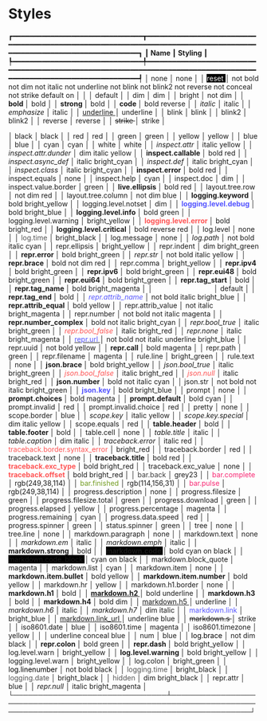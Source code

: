 # Styles

::: {.cell-output}


┏━━━━━━━━━━━━━━━━━━━━━━━━━━━━━━━┳━━━━━━━━━━━━━━━━━━━━━━━━━━━━━━━━━━━━━━━━━━━━━━━━━━━━━━━━━━━━━━━━━━━━━━━━━━━━━━━━━━━━━━━━━━━━━━━━━━━━━━━━━━━━━━━━━━━━┓
┃<b> </b><b>Name                         </b><b> </b>┃<b> </b><b>Styling                                                                                                           </b><b> </b>┃
┡━━━━━━━━━━━━━━━━━━━━━━━━━━━━━━━╇━━━━━━━━━━━━━━━━━━━━━━━━━━━━━━━━━━━━━━━━━━━━━━━━━━━━━━━━━━━━━━━━━━━━━━━━━━━━━━━━━━━━━━━━━━━━━━━━━━━━━━━━━━━━━━━━━━━━┩
│ none                          │ none                                                                                                               │
│ <span style="color:#FFF"><span style="background-color:#000">reset                        </span></span> │ not bold not dim not italic not underline not blink not blink2 not reverse not conceal not strike default on       │
│                               │ default                                                                                                            │
│ dim                           │ dim                                                                                                                │
│ bright                        │ not dim                                                                                                            │
│ <b>bold                         </b> │ bold                                                                                                               │
│ <b>strong                       </b> │ bold                                                                                                               │
│ <b>code                         </b> │ bold reverse                                                                                                       │
│ <i>italic                       </i> │ italic                                                                                                             │
│ <i>emphasize                    </i> │ italic                                                                                                             │
│ <u>underline                    </u> │ underline                                                                                                          │
│ <blink>blink                        </blink> │ blink                                                                                                              │
│ <blink>blink2                       </blink> │ blink2                                                                                                             │
│ reverse                       │ reverse                                                                                                            │
│ <strike>strike                       </strike> │ strike                                                                                                             │
<style>
</style>
│ <span style="color:var(--ansi0)">black                        </span> │ black                                                                                                              │
│ <span style="color:var(--ansi1);">red                          </span> │ red                                                                                                                │
│ <span style="color:var(--ansi2);">green                        </span> │ green                                                                                                              │
│ <span style="color:var(--ansi3);">yellow                       </span> │ yellow                                                                                                             │
│ <span style="color:var(--ansi4);">blue                        </span> │ blue                                                                                                            │
│ <span style="color:var(--ansi5)">cyan                         </span> │ cyan                                                                                                               │
│ <span style="color:var(--ansi6)">white                        </span> │ white                                                                                                              │
│ <i><span style="color:var(--ansi3);">inspect.attr                 </span></i> │ italic yellow                                                                                                      │
│ <i><span style="color:var(--ansi3);">inspect.attr.dunder          </span></i> │ dim italic yellow                                                                                                  │
│ <b><span style="color:var(--ansi1);">inspect.callable             </span></b> │ bold red                                                                                                           │
│ <i><span style="color:var(--ansi14)">inspect.async_def            </span></i> │ italic bright_cyan                                                                                                 │
│ <i><span style="color:var(--ansi14)">inspect.def                  </span></i> │ italic bright_cyan                                                                                                 │
│ <i><span style="color:var(--ansi14)">inspect.class                </span></i> │ italic bright_cyan                                                                                                 │
│ <b><span style="color:var(--ansi1);">inspect.error                </span></b> │ bold red                                                                                                           │
│ inspect.equals                │ none                                                                                                               │
│ <span style="color:var(--ansi5)">inspect.help                 </span> │ cyan                                                                                                               │
│ inspect.doc                   │ dim                                                                                                                │
│ <span style="color:var(--ansi2);">inspect.value.border         </span> │ green                                                                                                              │
│ <b><span style="color:var(--ansi1);">live.ellipsis                </span></b> │ bold red                                                                                                           │
│ <span style="color:var(--ansi1);">layout.tree.row              </span> │ not dim red                                                                                                        │
│ <span style="color:var(--ansi6)">layout.tree.column           </span> │ not dim blue                                                                                                       │
│ <b><span style="color:var(--ansi11)">logging.keyword              </span></b> │ bold bright_yellow                                                                                                 │
│ logging.level.notset          │ dim                                                                                                                │
│ <b><span style="color:#55F">logging.level.debug          </span></b> │ bold bright_blue                                                                                                   │
│ <b><span style="color:var(--ansi2);">logging.level.info           </span></b> │ bold green                                                                                                         │
│ <span style="color:var(--ansi11)">logging.level.warning        </span> │ bright_yellow                                                                                                      │
│ <b><span style="color:#F55">logging.level.error          </span></b> │ bold bright_red                                                                                                    │
│ <b><span style="color:var(--ansi1);">logging.level.critical       </span></b> │ bold reverse red                                                                                                   │
│ log.level                     │ none                                                                                                               │
│ <span style="color:#555">log.time                     </span> │ bright_black                                                                                                       │
│ log.message                   │ none                                                                                                               │
│ <i><span style="color:var(--ansi5)">log.path                     </span></i> │ not bold italic cyan                                                                                               │
│ <span style="color:var(--ansi11)">repr.ellipsis                </span> │ bright_yellow                                                                                                      │
│ <span style="color:var(--ansi10)">repr.indent                  </span> │ dim bright_green                                                                                                   │
│ <b><span style="color:var(--ansi10)">repr.error                   </span></b> │ bold bright_green                                                                                                  │
│ <i><span style="color:var(--ansi3);">repr.str                     </span></i> │ not bold italic yellow                                                                                             │
│ <b><span style="color:var(--ansi1);">repr.brace                   </span></b> │ bold not dim red                                                                                                   │
│ <span style="color:var(--ansi11)">repr.comma                   </span> │ bright_yellow                                                                                                      │
│ <b><span style="color:var(--ansi10)">repr.ipv4                    </span></b> │ bold bright_green                                                                                                  │
│ <b><span style="color:var(--ansi10)">repr.ipv6                    </span></b> │ bold bright_green                                                                                                  │
│ <b><span style="color:var(--ansi10)">repr.eui48                   </span></b> │ bold bright_green                                                                                                  │
│ <b><span style="color:var(--ansi10)">repr.eui64                   </span></b> │ bold bright_green                                                                                                  │
│ <b>repr.tag_start               </b> │ bold                                                                                                               │
│ <b><span style="color:var(--ansi13)">repr.tag_name                </span></b> │ bold bright_magenta                                                                                                │
│ <span style="color:#FFF">repr.tag_contents            </span> │ default                                                                                                            │
│ <b>repr.tag_end                 </b> │ bold                                                                                                               │
│ <i><span style="color:#55F">repr.attrib_name             </span></i> │ not bold italic bright_blue                                                                                        │
│ <b><span style="color:var(--ansi3);">repr.attrib_equal            </span></b> │ bold yellow                                                                                                        │
│ <span style="color:var(--ansi13)">repr.attrib_value            </span> │ not italic bright_magenta                                                                                          │
│ <span style="color:var(--ansi4);">repr.number                  </span> │ not bold not italic magenta                                                                                        │
│ <b><span style="color:var(--ansi14)">repr.number_complex          </span></b> │ bold not italic bright_cyan                                                                                        │
│ <i><span style="color:var(--ansi10)">repr.bool_true               </span></i> │ italic bright_green                                                                                                │
│ <i><span style="color:#F55">repr.bool_false              </span></i> │ italic bright_red                                                                                                  │
│ <i><span style="color:var(--ansi13)">repr.none                    </span></i> │ italic bright_magenta                                                                                              │
│ <u><span style="color:#55F">repr.url                     </span></u> │ not bold not italic underline bright_blue                                                                          │
│ <span style="color:var(--ansi3);">repr.uuid                    </span> │ not bold yellow                                                                                                    │
│ <b><span style="color:var(--ansi4);">repr.call                    </span></b> │ bold magenta                                                                                                       │
│ <span style="color:var(--ansi2);">repr.path                    </span> │ green                                                                                                              │
│ <span style="color:var(--ansi4);">repr.filename                </span> │ magenta                                                                                                            │
│ <span style="color:var(--ansi10)">rule.line                    </span> │ bright_green                                                                                                       │
│ rule.text                     │ none                                                                                                               │
│ <b><span style="color:var(--ansi11)">json.brace                   </span></b> │ bold bright_yellow                                                                                                 │
│ <i><span style="color:var(--ansi10)">json.bool_true               </span></i> │ italic bright_green                                                                                                │
│ <i><span style="color:#F55">json.bool_false              </span></i> │ italic bright_red                                                                                                  │
│ <i><span style="color:#F55">json.null                    </span></i> │ italic bright_red                                                                                                  │
│ <b><span style="color:var(--ansi5)">json.number                  </span></b> │ bold not italic cyan                                                                                               │
│ <span style="color:var(--ansi10)">json.str                     </span> │ not bold not italic bright_green                                                                                   │
│ <b><span style="color:#55F">json.key                     </span></b> │ bold bright_blue                                                                                                   │
│ prompt                        │ none                                                                                                               │
│ <b><span style="color:var(--ansi4);">prompt.choices               </span></b> │ bold magenta                                                                                                       │
│ <b><span style="color:var(--ansi5)">prompt.default               </span></b> │ bold cyan                                                                                                          │
│ <span style="color:var(--ansi1);">prompt.invalid               </span> │ red                                                                                                                │
│ <span style="color:var(--ansi1);">prompt.invalid.choice        </span> │ red                                                                                                                │
│ pretty                        │ none                                                                                                               │
│ <span style="color:var(--ansi6)">scope.border                 </span> │ blue                                                                                                               │
│ <i><span style="color:var(--ansi3);">scope.key                    </span></i> │ italic yellow                                                                                                      │
│ <i><span style="color:var(--ansi3);">scope.key.special            </span></i> │ dim italic yellow                                                                                                  │
│ <span style="color:var(--ansi1);">scope.equals                 </span> │ red                                                                                                                │
│ <b>table.header                 </b> │ bold                                                                                                               │
│ <b>table.footer                 </b> │ bold                                                                                                               │
│ table.cell                    │ none                                                                                                               │
│ <i>table.title                  </i> │ italic                                                                                                             │
│ <i>table.caption                </i> │ dim italic                                                                                                         │
│ <i><span style="color:var(--ansi1);">traceback.error              </span></i> │ italic red                                                                                                         │
│ <span style="color:#F55">traceback.border.syntax_error</span> │ bright_red                                                                                                         │
│ <span style="color:var(--ansi1);">traceback.border             </span> │ red                                                                                                                │
│ traceback.text                │ none                                                                                                               │
│ <b><span style="color:var(--ansi1);">traceback.title              </span></b> │ bold red                                                                                                           │
│ <b><span style="color:#F55">traceback.exc_type           </span></b> │ bold bright_red                                                                                                    │
│ traceback.exc_value           │ none                                                                                                               │
│ <b><span style="color:#F55">traceback.offset             </span></b> │ bold bright_red                                                                                                    │
│ <span style="color:#3a3a3a">bar.back                     </span> │ grey23                                                                                                             │
│ <span style="color:#f92672">bar.complete                 </span> │ rgb(249,38,114)                                                                                                    │
│ <span style="color:#729c1f">bar.finished                 </span> │ rgb(114,156,31)                                                                                                    │
│ <span style="color:#f92672">bar.pulse                    </span> │ rgb(249,38,114)                                                                                                    │
│ progress.description          │ none                                                                                                               │
│ <span style="color:var(--ansi2);">progress.filesize            </span> │ green                                                                                                              │
│ <span style="color:var(--ansi2);">progress.filesize.total      </span> │ green                                                                                                              │
│ <span style="color:var(--ansi2);">progress.download            </span> │ green                                                                                                              │
│ <span style="color:var(--ansi3);">progress.elapsed             </span> │ yellow                                                                                                             │
│ <span style="color:var(--ansi4);">progress.percentage          </span> │ magenta                                                                                                            │
│ <span style="color:var(--ansi5)">progress.remaining           </span> │ cyan                                                                                                               │
│ <span style="color:var(--ansi1);">progress.data.speed          </span> │ red                                                                                                                │
│ <span style="color:var(--ansi2);">progress.spinner             </span> │ green                                                                                                              │
│ <span style="color:var(--ansi2);">status.spinner               </span> │ green                                                                                                              │
│ tree                          │ none                                                                                                               │
│ tree.line                     │ none                                                                                                               │
│ markdown.paragraph            │ none                                                                                                               │
│ markdown.text                 │ none                                                                                                               │
│ <i>markdown.em                  </i> │ italic                                                                                                             │
│ <i>markdown.emph                </i> │ italic                                                                                                             │
│ <b>markdown.strong              </b> │ bold                                                                                                               │
│ <b><span style="color:var(--ansi5)"><span style="background-color:#000">markdown.code                </span></span></b> │ bold cyan on black                                                                                                 │
│ <span style="color:var(--ansi5)"><span style="background-color:#000">markdown.code_block          </span></span> │ cyan on black                                                                                                      │
│ <span style="color:var(--ansi4);">markdown.block_quote         </span> │ magenta                                                                                                            │
│ <span style="color:var(--ansi5)">markdown.list                </span> │ cyan                                                                                                               │
│ markdown.item                 │ none                                                                                                               │
│ <b><span style="color:var(--ansi3);">markdown.item.bullet         </span></b> │ bold yellow                                                                                                        │
│ <b><span style="color:var(--ansi3);">markdown.item.number         </span></b> │ bold yellow                                                                                                        │
│ <span style="color:var(--ansi3);">markdown.hr                  </span> │ yellow                                                                                                             │
│ markdown.h1.border            │ none                                                                                                               │
│ <b>markdown.h1                  </b> │ bold                                                                                                               │
│ <b><u>markdown.h2                  </u></b> │ bold underline                                                                                                     │
│ <b>markdown.h3                  </b> │ bold                                                                                                               │
│ <b>markdown.h4                  </b> │ bold dim                                                                                                           │
│ <u>markdown.h5                  </u> │ underline                                                                                                          │
│ <i>markdown.h6                  </i> │ italic                                                                                                             │
│ <i>markdown.h7                  </i> │ dim italic                                                                                                         │
│ <span style="color:#55F">markdown.link                </span> │ bright_blue                                                                                                        │
│ <u><span style="color:var(--ansi6)">markdown.link_url            </span></u> │ underline blue                                                                                                     │
│ <strike>markdown.s                   </strike> │ strike                                                                                                             │
│ <span style="color:var(--ansi6)">iso8601.date                 </span> │ blue                                                                                                               │
│ <span style="color:var(--ansi4);">iso8601.time                 </span> │ magenta                                                                                                            │
│ <span style="color:var(--ansi3);">iso8601.timezone             </span> │ yellow                                                                                                             │
│ <u><span style="display:none"><span style="color:var(--ansi6)">url                          </span></span></u> │ underline conceal blue                                                                                             │
│ <span style="color:var(--ansi6)">num                          </span> │ blue                                                                                                               │
│ <span style="color:#000">log.brace                    </span> │ not dim black                                                                                                      │
│ <b><span style="color:var(--ansi2);">repr.colon                   </span></b> │ bold green                                                                                                         │
│ <b><span style="color:var(--ansi11)">repr.dash                    </span></b> │ bold bright_yellow                                                                                                 │
│ <span style="color:var(--ansi11)">log.level.warn               </span> │ bright_yellow                                                                                                      │
│ <b><span style="color:var(--ansi11)">log.level.warning            </span></b> │ bold bright_yellow                                                                                                 │
│ <span style="color:var(--ansi11)">logging.level.warn           </span> │ bright_yellow                                                                                                      │
│ <span style="color:var(--ansi10)">log.colon                    </span> │ bright_green                                                                                                       │
│ <span style="color:#000">log.linenumber               </span> │ not bold black                                                                                                     │
│ <span style="color:#555">logging.time                 </span> │ bright_black                                                                                                       │
│ <span style="color:#555">logging.date                 </span> │ bright_black                                                                                                       │
│ <span style="color:#555">hidden                       </span> │ dim bright_black                                                                                                   │
│ <span style="color:var(--ansi6)">repr.attr                    </span> │ blue                                                                                                               │
│ <i><span style="color:var(--ansi13)">repr.null                    </span></i> │ italic bright_magenta                                                                                              │
└───────────────────────────────┴────────────────────────────────────────────────────────────────────────────────────────────────────────────────────┘

:::
